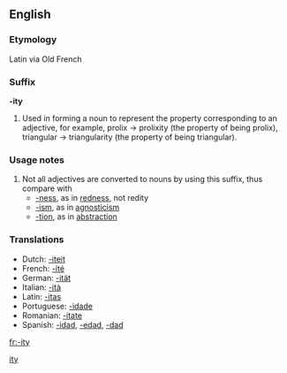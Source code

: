==English==
===Etymology===
Latin via Old French

===Suffix===
'''-ity'''
# Used in forming a noun to represent the property corresponding to an adjective, for example, prolix -> prolixity (the property of being prolix), triangular -> triangularity (the property of being triangular).

===Usage notes===
#Not all adjectives are converted to nouns by using this suffix, thus compare with
#*[[-ness]], as in [[redness]], not redity
#*[[-ism]], as in [[agnosticism]]
#*[[-tion]], as in [[abstraction]]
[[Category:English suffixes|ity]]

===Translations===
{{top}}
*Dutch: [[-iteit]] {{f}}
*French: [[-ité]] {{f}}
*German: [[-ität]] {{f}}
*Italian: [[-ità]] {{f}}
*Latin: [[-itas]] {{f}}
*Portuguese: [[-idade]] {{f}}
*Romanian: [[-itate]] {{f}}
*Spanish: [[-idad]], [[-edad]], [[-dad]] {{f}}
{{bottom}}

[[fr:-ity]]